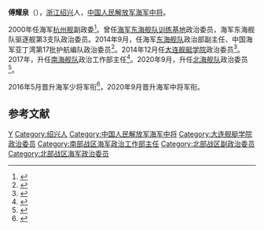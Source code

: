 '''傅耀泉'''（{{bd|1963年|11月||}}），[[浙江|浙江]][[绍兴|绍兴]]人，[[中国人民解放军海军中将|中国人民解放军海军中将]]。

2000年任海军[[杭州舰|杭州舰]]副政委<ref>{{cite web |author1=江永红 |title=狭路相逢——访海军东海舰队某驱逐舰支队 |url=http://www.chinawriter.com.cn/n1/2017/0802/c404019-29444140.html |website=中国作家网 |accessdate=2021-04-07 |date=2017-08-02}}</ref>。曾任[[中国人民解放军海军|海军]][[中国人民解放军东部战区海军训练基地|东海舰队训练基地]]政治委员，海军东海舰队驱逐舰第3支队政治委员。2014年9月，任海军[[东海舰队|东海舰队]]政治部副主任、中国海军亚丁湾第17批护航编队政治委员<ref>{{cite web |title=中国海军舰艇编队抵达阿巴斯港 40年来首访伊朗 |url=https://world.huanqiu.com/article/9CaKrnJFAiG |website=环球网 |accessdate=2021-04-07 |date=2014-09-21 |archive-date=2022-03-09 |archive-url=https://web.archive.org/web/20220309061131/https://world.huanqiu.com/article/9CaKrnJFAiG }}</ref>。2014年12月任[[大连舰艇学院|大连舰艇学院]]政治委员<ref>{{cite web |author1=岳怀让 |title=傅耀泉履新大连舰艇学院政委，曾任东海舰队政治部副主任 |url=https://www.thepaper.cn/newsDetail_forward_1332082 |website=澎湃新闻 |accessdate=2021-04-07 |date=2015-05-16 |archive-date=2019-09-10 |archive-url=https://web.archive.org/web/20190910202458/http://www.thepaper.cn/newsDetail_forward_1332082 |dead-url=no }}</ref>。2017年，升任[[南海舰队|南海舰队]]政治工作部主任<ref>{{cite web |title=郭元强率珠海市党政代表团来湛考察交流 |url=http://zj.southcn.com/content/2017-06/03/content_171917747.htm |website=南方网 |accessdate=2021-04-07 |date=2017-06-03 |archive-date=2017-06-03 |archive-url=https://web.archive.org/web/20170603052156/http://zj.southcn.com/content/2017-06/03/content_171917747.htm |dead-url=no }}</ref>。2020年9月，升任[[北海舰队|北海舰队]]政治委员<ref>{{cite web |title=习近平在中央军委军事训练会议上强调 全面加强实战化军事训练 全面提高训练水平和打赢能力 |url=https://tv.cctv.com/2020/11/25/VIDEUFDMX7t1VgY7Hz7cvMyE201125.shtml |website=新闻联播 |accessdate=2021-04-06 |date=2020-11-25 |archive-date=2021-01-18 |archive-url=https://web.archive.org/web/20210118212546/https://tv.cctv.com/2020/11/25/VIDEUFDMX7t1VgY7Hz7cvMyE201125.shtml |dead-url=no }}</ref>。

2016年5月晋升海军少将军衔<ref>{{cite web |author1=岳怀让 |title=海军举行晋升少将仪式，海军参谋长助理王大忠等人晋升少将 |url=https://www.thepaper.cn/newsDetail_forward_1467495 |website=澎湃新闻 |accessdate=2021-04-07 |date=2016-05-10 |archive-date=2020-11-05 |archive-url=https://web.archive.org/web/20201105023310/http://www.thepaper.cn/newsDetail_forward_1467495 |dead-url=no }}</ref>，2020年9月晋升海军中将军衔。

== 参考文献 ==
{{Reflist}}
{{中华人民共和国现役中将}}
{{DEFAULTSORT:Fu}}
[[Category:傅姓|Y]]
[[Category:绍兴人|Category:绍兴人]]
[[Category:中国人民解放军海军中将|Category:中国人民解放军海军中将]]
[[Category:大连舰艇学院政治委员|Category:大连舰艇学院政治委员]]
[[Category:南部战区海军政治工作部主任|Category:南部战区海军政治工作部主任]]
[[Category:北部战区副政治委员|Category:北部战区副政治委员]]
[[Category:北部战区海军政治委员|Category:北部战区海军政治委员]]